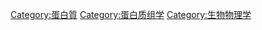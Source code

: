 {{catmore}}
{{Commonscat|Protein structures}}

[[Category:蛋白質|Category:蛋白質]]
[[Category:蛋白质组学|Category:蛋白质组学]]
[[Category:生物物理学|Category:生物物理学]]